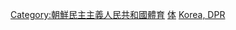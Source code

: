 {{Commonscat|Sports venues in North Korea}}

[[Category:朝鮮民主主義人民共和國體育|Category:朝鮮民主主義人民共和國體育]]
[[Category:朝鮮民主主義人民共和國各类建築物|体]]
[[Category:亞洲各國體育場地|Korea, DPR]]